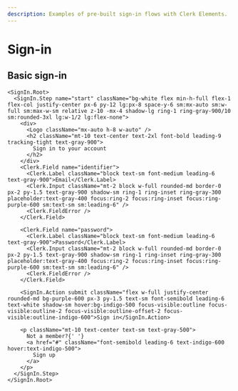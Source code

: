 ```yaml
---
description: Examples of pre-built sign-in flows with Clerk Elements.
---
```


# Sign-in

## Basic sign-in

<div className="flex flex-col gap-10 border pt-10 rounded-xl bg-gray-25">

```tsx
<SignIn.Root>
  <SignIn.Step name="start" className="bg-white flex min-h-full flex-1 flex-col justify-center px-6 py-12 lg:px-8 space-y-6 sm:mx-auto sm:w-full sm:max-w-sm relative z-10 -mx-4 shadow-lg ring-1 ring-gray-900/10 sm:rounded-3xl lg:w-1/2 lg:flex-none">
    <div>
      <Logo className="mx-auto h-8 w-auto" />
      <h2 className="mt-10 text-center text-2xl font-bold leading-9 tracking-tight text-gray-900">
        Sign in to your account
      </h2>
    </div>
    <Clerk.Field name="identifier">
      <Clerk.Label className="block text-sm font-medium leading-6 text-gray-900">Email</Clerk.Label>
      <Clerk.Input className="mt-2 block w-full rounded-md border-0 px-2 py-1.5 text-gray-900 shadow-sm ring-1 ring-inset ring-gray-300 placeholder:text-gray-400 focus:ring-2 focus:ring-inset focus:ring-purple-600 sm:text-sm sm:leading-6" />
      <Clerk.FieldError />
    </Clerk.Field>

    <Clerk.Field name="password">
      <Clerk.Label className="block text-sm font-medium leading-6 text-gray-900">Password</Clerk.Label>
      <Clerk.Input className="mt-2 block w-full rounded-md border-0 px-2 py-1.5 text-gray-900 shadow-sm ring-1 ring-inset ring-gray-300 placeholder:text-gray-400 focus:ring-2 focus:ring-inset focus:ring-purple-600 sm:text-sm sm:leading-6" />
      <Clerk.FieldError />
    </Clerk.Field>

    <SignIn.Action submit className="flex w-full justify-center rounded-md bg-purple-600 px-3 py-1.5 text-sm font-semibold leading-6 text-white shadow-sm hover:bg-indigo-500 focus-visible:outline focus-visible:outline-2 focus-visible:outline-offset-2 focus-visible:outline-indigo-600">Sign in</SignIn.Action>

    <p className="mt-10 text-center text-sm text-gray-500">
      Not a member?{' '}
      <a href="#" className="font-semibold leading-6 text-indigo-600 hover:text-indigo-500">
        Sign up
      </a>
    </p>
  </SignIn.Step>
</SignIn.Root>
```

</div>

